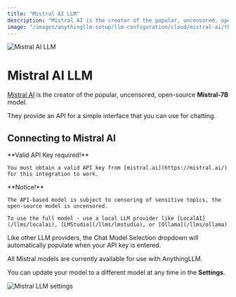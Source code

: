 ```yaml
---
title: "Mistral AI LLM"
description: "Mistral AI is the creator of the popular, uncensored, open-source Mistral-7B model."
image: "/images/anythingllm-setup/llm-configuration/cloud/mistral-ai/thumbnail.png"
---
```



<Image
  src="/images/anythingllm-setup/llm-configuration/cloud/mistral-ai/thumbnail.png" 
  height={1080} 
  width={1920} 
  quality={100}
  alt="Mistral AI LLM"
/>


# Mistral AI LLM

[Mistral AI](https://mistral.ai/) is the creator of the popular, uncensored, open-source **Mistral-7B** model. 

They provide an API for a simple interface that you can use for chatting.


## Connecting to Mistral AI

<Callout type="info" emoji="️💡">
  **Valid API Key required!**

    You must obtain a valid API key from [mistral.ai](https://mistral.ai/) for this integration to work.
</Callout>

<Callout type="info" emoji="️💡">
  **Notice!**

    The API-based model is subject to censoring of sensitive topics, the open-source model is uncensored. 
     
    To use the full model - use a local LLM provider like [LocalAI](/llms/localai), [LMStudio](/llms/lmstudio), or [Ollama](/llms/ollama)
</Callout>

Like other LLM providers, the Chat Model Selection dropdown will automatically populate when your API key is entered. 

All Mistral models are currently available for use with AnythingLLM.

You can update your model to a different model at any time in the **Settings**.

<Image
  src="/images/anythingllm-setup/llm-configuration/cloud/mistral-ai/mistral-llm.png" 
  height={1080} 
  width={1920} 
  quality={100}
  alt="Mistral LLM settings"
/>
